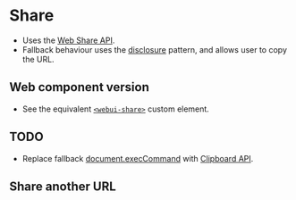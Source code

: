
<Meta of={Share} />

# Share
- Uses the [Web Share API](https://developer.mozilla.org/en-US/docs/Web/API/Navigator/share).
- Fallback behaviour uses the [disclosure](/story/components-disclosure-or-show-hide--disclosure) pattern, and allows user to copy the URL.

## Web component version
- See the equivalent [`<webui-share>`](/story/web-components-or-custom-elements-webui-share--web-ui-share) custom element.

## TODO
- Replace fallback [document.execCommand](https://developer.mozilla.org/en-US/docs/Web/API/Document/execCommand) with [Clipboard API](https://developer.mozilla.org/en-US/docs/Web/API/Clipboard_API).

<Canvas of={Share.Share} />

## Share another URL
<Canvas of={Share.ShareAnotherUrl} />
